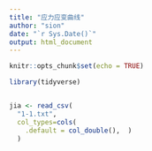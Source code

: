 ---
title: "应力应变曲线"
author: "sion"
date: "`r Sys.Date()`"
output: html_document
---

```{r setup, include=FALSE}
knitr::opts_chunk$set(echo = TRUE)
```

```{r}
library(tidyverse)


jia <- read_csv(
  "1-1.txt", 
  col_types=cols(
    .default = col_double(),  )
  )
```
